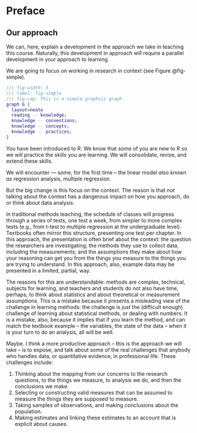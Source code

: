 # Preface {.unnumbered}

## Our approach

We can, here, explain a development in the approach we take in teaching this course.
Naturally, this development in approach will require a parallel development in your approach to learning.

We are going to focus on working in research in context (see Figure @fig-simple).

```dot
//| fig-width: 5
//| label: fig-simple
//| fig-cap: This is a simple graphviz graph.
graph G {
  layout=neato
  reading -- knowledge;
  knowledge -- conventions;
  knowledge -- concepts;
  knowledge -- practices;
}
```

You have been introduced to R.
We know that some of you are new to R so we will practice the skills you are learning.
We will consolidate, revise, and extend these skills.

We will encounter --- some, for the first time -- the linear model *also known as* regression analysis, multiple regression.

But the big change is this focus on the context.
The reason is that *not* talking about the context has a dangerous impact on how you approach, do or think about data analysis.

In traditional methods teaching, the schedule of classes will progress through a series of tests, one test a week, from simpler to more complex tests (e.g., from t-test to multiple regression at the undergraduate level).
Textbooks often mirror this structure, presenting one test per chapter.
In this approach, the presentation is often brief about the context: the question the researchers are investigating; the methods they use to collect data, including the measurements; and the assumptions they make about how your reasoning can get you from the things you measure to the things you are trying to understand.
In this approach, also, example data may be presented in a limited, partial, way.

The reasons for this are understandable: methods are complex, technical, subjects for learning, and teachers and students do not also have time, perhaps, to think about statistics and about theoretical or measurement assumptions.
This is a mistake because it presents a misleading view of the challenge in learning methods: the challenge is *just* the (difficult enough) challenge of learning about statistical methods, or dealing with numbers.
It is a mistake, also, because it implies that if you learn the method, and can match the textbook example -- the variables, the state of the data -- when it is your turn to do an analysis, all will be well.

Maybe.
I think a more productive approach -- this is the approach we will take -- is to expose, and talk about some of the real challenges that anybody who handles data, or quantitative evidence, in professional life.
These challenges include:

1. Thinking about the mapping from our concerns to the research questions, to the things we measure, to analysis we do, and then the conclusions we make.
2. Selecting or constructing valid measures that can be assumed to measure the things they are supposed to measure.
3. Taking samples of observations, and making conclusions about the population.
4. Making estimates and linking these estimates to an account that is explicit about causes.

